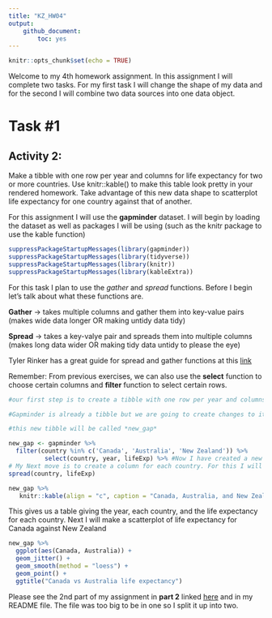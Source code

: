 ```yaml
---
title: "KZ_HW04"
output: 
    github_document:
        toc: yes
---
```


```r
knitr::opts_chunk$set(echo = TRUE)
```

Welcome to my 4th homework assignment. 
In this assignment I will complete two tasks. 
For my first task I will change the shape of my data and for the second I will combine two data sources into one data object.

# Task #1
## Activity 2: 

Make a tibble with one row per year and columns for life expectancy for two or more countries.
Use knitr::kable() to make this table look pretty in your rendered homework.
Take advantage of this new data shape to scatterplot life expectancy for one country against that of another.

For this assignment I will use the **gapminder** dataset. I will begin by loading the dataset as well as packages I will be using (such as the knitr package to use the kable function)

```r
suppressPackageStartupMessages(library(gapminder))
suppressPackageStartupMessages(library(tidyverse))
suppressPackageStartupMessages(library(knitr))
suppressPackageStartupMessages(library(kableExtra))
```

For this task I plan to use the *gather* and *spread* functions. Before I begin let's talk about what these functions are.

**Gather** -> takes multiple columns and gather them into key-value pairs (makes wide data longer OR making untidy data tidy)

**Spread** -> takes a key-valye pair and spreads them into multiple columns (makes long data wider OR making tidy data untidy to please the eye)

Tyler Rinker has a great guide for spread and gather functions at this [link](https://github.com/trinker/tidyr_in_a_nutshell/blob/master/README.md)

Remember: From previous exercises, we can also use the **select** function to choose certain columns and **filter** function to select certain rows.

```r
#our first step is to create a tibble with one row per year and columns for life expectancy for two or more countries.

#Gapminder is already a tibble but we are going to create changes to it so we will rename it as a new tibble

#this new tibble will be called *new_gap*

new_gap <- gapminder %>%
  filter(country %in% c('Canada', 'Australia', 'New Zealand')) %>%
          select(country, year, lifeExp) %>% #Now I have created a new tibble for New Zealand and Canada's life expectancy. 
# My Next move is to create a column for each country. For this I will use the *spread* function
spread(country, lifeExp) 

new_gap %>%
   knitr::kable(align = "c", caption = "Canada, Australia, and New Zealand's Life Expectancy Per Year")
```
This gives us a table giving the year, each country, and the life expectancy for each country. Next I will make a scatterplot of life expectancy for Canada against New Zealand
```r
new_gap %>% 
  ggplot(aes(Canada, Australia)) +
  geom_jitter() +
  geom_smooth(method = "loess") +
  geom_point() +
  ggtitle("Canada vs Australia life expectancy") 
```


Please see the 2nd part of my assignment in **part 2** linked [here](https://github.com/STAT545-UBC-students/hw04-katiezinn-1/blob/master/HW_04_KZ_Part2.md) and in my README file. The file was too big to be in one so I split it up into two.

